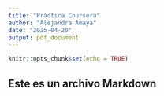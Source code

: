 ---
title: "Práctica Coursera"
author: "Alejandra Amaya"
date: "2025-04-20"
output: pdf_document
---

```{r setup, include=FALSE}
knitr::opts_chunk$set(echo = TRUE)
```

## Este es un archivo Markdown
